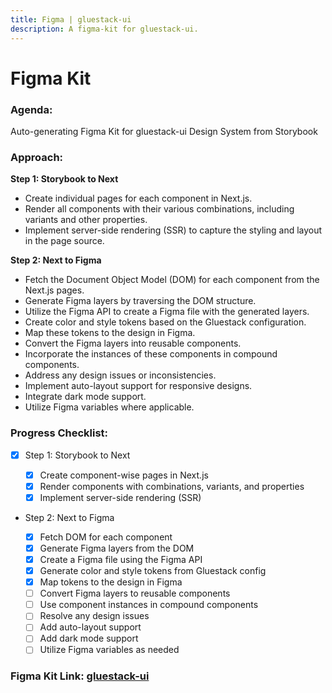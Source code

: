 ```yaml
---
title: Figma | gluestack-ui
description: A figma-kit for gluestack-ui.
---
```



<Meta title="More/Figma" />

# Figma Kit

### Agenda:

Auto-generating Figma Kit for gluestack-ui Design System from Storybook

### Approach:

**Step 1: Storybook to Next**

- Create individual pages for each component in Next.js.
- Render all components with their various combinations, including variants and other properties.
- Implement server-side rendering (SSR) to capture the styling and layout in the page source.

**Step 2: Next to Figma**

- Fetch the Document Object Model (DOM) for each component from the Next.js pages.
- Generate Figma layers by traversing the DOM structure.
- Utilize the Figma API to create a Figma file with the generated layers.
- Create color and style tokens based on the Gluestack configuration.
- Map these tokens to the design in Figma.
- Convert the Figma layers into reusable components.
- Incorporate the instances of these components in compound components.
- Address any design issues or inconsistencies.
- Implement auto-layout support for responsive designs.
- Integrate dark mode support.
- Utilize Figma variables where applicable.

### Progress Checklist:

- [x] Step 1: Storybook to Next

  - [x] Create component-wise pages in Next.js
  - [x] Render components with combinations, variants, and properties
  - [x] Implement server-side rendering (SSR)

- Step 2: Next to Figma

  - [x] Fetch DOM for each component
  - [x] Generate Figma layers from the DOM
  - [x] Create a Figma file using the Figma API
  - [x] Generate color and style tokens from Gluestack config
  - [x] Map tokens to the design in Figma
  - [ ] Convert Figma layers to reusable components
  - [ ] Use component instances in compound components
  - [ ] Resolve any design issues
  - [ ] Add auto-layout support
  - [ ] Add dark mode support
  - [ ] Utilize Figma variables as needed

### Figma Kit Link: [gluestack-ui](https://www.figma.com/file/nhroALvUNddUSBaIPlpZQd/Untitled?type=design&node-id=1%3A2&mode=design&t=RRf7Q4ynm9UUn9qH-1)
